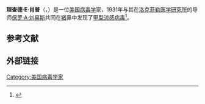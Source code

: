 {{Infobox scientist
| name              = Richard Edwin Shope
| image             = Richard Edwin Shope.jpg
| image_size        = 200px
| image_upright     = 
| alt               = 
| caption           = 身着美国海军军服的理查德·肖普
| birth_date        = {{birth date |1901|12|25}}
| birth_place       = [[艾奥瓦州|艾奥瓦州]][[德梅因|德梅因]]
| death_date        = {{death date and age |1966|10|02|1901|12|25}}
| death_place       = 
| death_cause       = 
| resting_place     = 
| resting_place_coordinates = <!--{{coord|LAT|LONG|type:landmark|display=inline,title}}-->
| other_names       = 
| residence         = 
| citizenship       = [[美国|美国]]
| nationality       = 美国
| fields            = [[病毒学|病毒学]]
| workplaces        = 
*[[洛克菲勒大学|洛克菲勒大学]]
*[[沃尔特·里德国家军事医疗中心|沃尔特·里德国家军事医疗中心]]
| patrons           = 
| education         = 
| alma_mater        = [[艾奥瓦大学|艾奥瓦大学]]
| thesis_title      = <!--(or  | thesis1_title =  and  | thesis2_title = )-->
| thesis_url        = <!--(or  | thesis1_url  =   and  | thesis2_url  =  )-->
| thesis_year       = <!--(or  | thesis1_year =   and  | thesis2_year =  )-->
| doctoral_advisor  = <!--(or  | doctoral_advisors = )-->
| academic_advisors = [[保罗·A·刘易斯|保罗·A·刘易斯]]
| doctoral_students = 
| notable_students  = 
| known_for         = {{longitem|鉴定了[[兔乳头瘤病毒|兔乳头瘤病毒]]和[[1918年大流感|1918年大流感]]的病原体是[[甲型流感病毒|甲型流感病毒]]}}
| influences        = 
| influenced        = [[埃里希·特劳布|埃里希·特劳布]]
| awards            = 
*1957 [[Kober_medal|Kober medal]]
*1957 [[拉斯克临床医学研究奖|拉斯克临床医学研究奖]]
**U.S. Army Legion of Merit
| spouse            = Helen Ellis
| children          = 4
| signature         = <!--(filename only)-->
| signature_alt     = 
| website           = <!--{{URL|www.example.com}}-->
| footnotes         = 
}}

'''理查德·E·肖普'''（{{lang-en|Richard Edwin Shope}}，{{bd|1901年|12月25日|1966年|10月2日}}）是一位[[美国|美国]][[病毒学|病毒学]]家，1931年与其在[[洛克菲勒大學|洛克菲勒医学研究所]]的导师[[保罗·A·刘易斯|保罗·A·刘易斯]]共同在[[猪|猪]]鼻中发现了[[甲型流感病毒|甲型流感病毒]]<ref name=Epps>{{cite journal | last1 = Van Epps | first1 = HL | year = 2006 | title = Influenza: Exposing the true killer | url = https://archive.org/details/sim_journal-of-experimental-medicine_2006-04_203_4/page/803 | journal = J Exp Med | volume = 203 | issue = 4| page = 803 | pmid = 16685764 | doi=10.1084/jem.2034fta | pmc=2118275}}</ref>。
== 参考文献 ==
{{reflist}}

== 外部链接 ==
{{拉斯克-德贝基临床医学研究奖获得者}}
{{Authority control}}

{{DEFAULTSORT:Shope, Richard Edwin}}

[[Category:美国病毒学家|Category:美国病毒学家]]